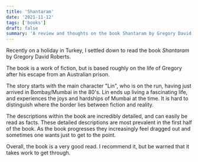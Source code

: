 ```yaml
---
title: 'Shantaram'
date: '2021-11-12'
tags: ['books']
draft: false
summary: 'A review and thoughts on the book Shantaram by Gregory David Roberts.'
---
```


Recently on a holiday in Turkey, I settled down to read the book _Shantaram_ by Gregory David Roberts.

The book is a work of fiction, but is based roughly on the life of Gregory after his escape from an Australian prison.

The story starts with the main character "Lin", who is on the run, having just arrived in Bombay/Mumbai in the 80's.
Lin ends up living a fascinating life, and experiences the joys and hardships of Mumbai at the time.
It is hard to distinguish where the border lies between fiction and reality.

The descriptions within the book are incredibly detailed, and can easily be read as facts.
These detailed descriptions are most prevalent in the first half of the book.
As the book progresses they increasingly feel dragged out and sometimes one wants just to get to the point.

Overall, the book is a very good read. I recommend it, but be warned that it takes work to get through.

